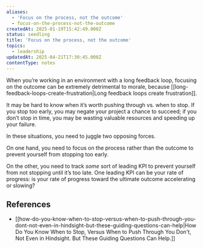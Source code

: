 ```yaml
---
aliases:
  - 'Focus on the process, not the outcome'
  - focus-on-the-process-not-the-outcome
createdAt: 2025-01-19T15:42:49.000Z
status: seedling
title: 'Focus on the process, not the outcome'
topics:
  - leadership
updatedAt: 2025-04-21T17:30:45.000Z
contentType: notes
---
```

When you’re working in an environment with a long feedback loop, focusing on the outcome can be extremely detrimental to morale, because [[long-feedback-loops-create-frustration|Long feedback loops create frustration]].

It may be hard to know when it’s worth pushing through vs. when to stop. If you stop too early, you may negate your project a chance to succeed; if you don’t stop in time, you may be wasting valuable resources and speeding up your failure.

In these situations, you need to juggle two opposing forces.

On one hand, you need to focus on the process rather than the outcome to prevent yourself from stopping too early.

On the other, you need to track _some_ sort of leading KPI to prevent yourself from not stopping until it’s too late. One leading KPI can be your rate of progress: is your rate of progress toward the ultimate outcome accelerating or slowing?

## References

- [[how-do-you-know-when-to-stop-versus-when-to-push-through-you-dont-not-even-in-hindsight-but-these-guiding-questions-can-help|How Do You Know When to Stop, Versus When to Push Through You Don't, Not Even in Hindsight. But These Guiding Questions Can Help.]]

